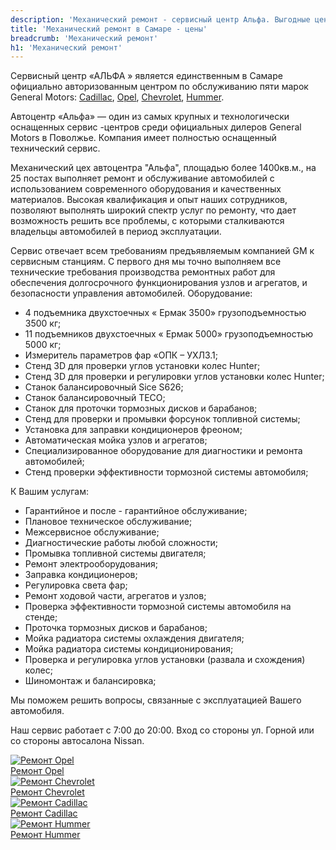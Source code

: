 ```yaml
---
description: 'Механический ремонт - сервисный центр Альфа. Выгодные цены, высокое качество работы, официальный автосервис General Motors в Самаре.'
title: 'Механический ремонт в Самаре - цены'
breadcrumb: 'Механический ремонт'
h1: 'Механический ремонт'
---
```

<p>
	 Сервисный центр «АЛЬФА » является единственным в Самаре официально авторизованным центром по обслуживанию пяти марок General Motors: <a href="/remont/cadillac/">Cadillac</a>, <a href="/remont/opel/">Opel</a>, <a href="/remont/chevrolet/">Chevrolet</a>, <a href="/remont/hummer/">Hummer</a>.
</p>
<p>
	 Автоцентр «Альфа» — один из самых крупных и технологически оснащенных сервис -центров среди официальных дилеров General Motors в Поволжье. Компания имеет полностью оснащенный технический сервис.
</p>
<p>
	 Механический цех автоцентра "Альфа", площадью более 1400кв.м., на 25 постах выполняет ремонт и обслуживание автомобилей с использованием современного оборудования и качественных материалов. Высокая квалификация и опыт наших сотрудников, позволяют выполнять широкий спектр услуг по ремонту, что дает возможность решить все проблемы, с которыми сталкиваются владельцы автомобилей в период эксплуатации.
</p>
<p>
	 Сервис отвечает всем требованиям предъявляемым компанией GM к сервисным станциям. С первого дня мы точно выполняем все технические требования производства ремонтных работ для обеспечения долгосрочного функционирования узлов и агрегатов, и безопасности управления автомобилей. Оборудование:
</p>
<ul>
	<li>4 подъемника двухстоечных « Ермак 3500» грузоподъемностью 3500 кг;</li>
	<li>11 подъемников двухстоечных « Ермак 5000» грузоподъемностью 5000 кг;</li>
	<li>Измеритель параметров фар «ОПК – УХЛ3.1;</li>
	<li>Стенд 3D для проверки углов установки колес Hunter;</li>
	<li>Стенд 3D для проверки и регулировки углов установки колес Hunter;</li>
	<li>Станок балансировочный Sice S626;</li>
	<li>Станок балансировочный TECO;</li>
	<li>Станок для проточки тормозных дисков и барабанов;</li>
	<li>Стенд для проверки и промывки форсунок топливной системы;</li>
	<li>Установка для заправки кондиционеров фреоном;</li>
	<li>Автоматическая мойка узлов и агрегатов;</li>
	<li>Специализированное оборудование для диагностики и ремонта автомобилей;</li>
	<li>Стенд проверки эффективности тормозной системы автомобиля;</li>
</ul>
<p>
	 К Вашим услугам:
</p>
<ul>
	<li>Гарантийное и после - гарантийное обслуживание;</li>
	<li>Плановое техническое обслуживание;</li>
	<li>Межсервисное обслуживание;</li>
	<li>Диагностические работы любой сложности;</li>
	<li>Промывка топливной системы двигателя;</li>
	<li>Ремонт электрооборудования;</li>
	<li>Заправка кондиционеров;</li>
	<li>Регулировка света фар;</li>
	<li>Ремонт ходовой части, агрегатов и узлов;</li>
	<li>Проверка эффективности тормозной системы автомобиля на стенде;</li>
	<li>Проточка тормозных дисков и барабанов;</li>
	<li>Мойка радиатора системы охлаждения двигателя;</li>
	<li>Мойка радиатора системы кондиционирования;</li>
	<li>Проверка и регулировка углов установки (развала и схождения) колес;</li>
	<li>Шиномонтаж и балансировка;</li>
</ul>
<p>
	Мы поможем решить вопросы, связанные с эксплуатацией Вашего автомобиля.
</p>
<p>
	Наш сервис работает c 7:00 до 20:00. Вход со стороны ул. Горной или со стороны автосалона Nissan.
</p>

<div class="grid sm:grid-cols-2 lg:grid-cols-3 gap-3 sm:gap-5 mt-8">
  <a href='/remont/opel/' class="!no-underline">
    <div class="bg-gray-50 group rounded-2xl relative aspect-video overflow-hidden lazy">
      <img src="/img/loading-simple.gif" data-src='/img/remont/logo-photo-opel.webp' class="absolute w-full h-full object-cover object-center transition-transform duration-300 group-hover:scale-110" alt='Ремонт Opel' loading="lazy" />
    </div>
    <div class="text-black mt-2 sm:mt-4 leading-none">Ремонт Opel</div>
  </a>
  <a href='/remont/chevrolet/' class="!no-underline">
    <div class="bg-gray-50 group rounded-2xl relative aspect-video overflow-hidden lazy">
      <img src="/img/loading-simple.gif" data-src='/img/remont/logo-photo-chevrolet.webp' class="absolute w-full h-full object-cover object-center transition-transform duration-300 group-hover:scale-110" alt='Ремонт Chevrolet' loading="lazy" />
    </div>
    <div class="text-black mt-2 sm:mt-4 leading-none">Ремонт Chevrolet</div>
  </a>
  <a href='/remont/cadillac/' class="!no-underline">
    <div class="bg-gray-50 group rounded-2xl relative aspect-video overflow-hidden lazy">
      <img src="/img/loading-simple.gif" data-src='/img/remont/logo-photo-cadillac.webp' class="absolute w-full h-full object-cover object-center transition-transform duration-300 group-hover:scale-110" alt='Ремонт Cadillac' loading="lazy" />
    </div>
    <div class="text-black mt-2 sm:mt-4 leading-none">Ремонт Cadillac</div>
  </a>
  <a href='/remont/hummer/' class="!no-underline">
    <div class="bg-gray-50 group rounded-2xl relative aspect-video overflow-hidden lazy">
      <img src="/img/loading-simple.gif" data-src='/img/remont/logo-photo-hummer.webp' class="absolute w-full h-full object-cover object-center transition-transform duration-300 group-hover:scale-110" alt='Ремонт Hummer' loading="lazy" />
    </div>
    <div class="text-black mt-2 sm:mt-4 leading-none">Ремонт Hummer</div>
  </a>
</div>
 